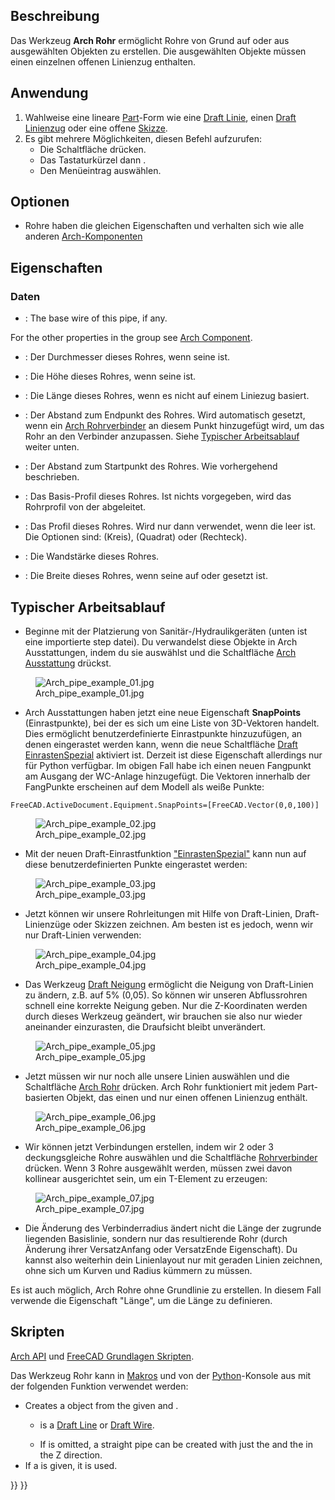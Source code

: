<languages/>

{{Docnav/de
|[[Arch_Window/de|Fenster]]
|[[Arch_PipeConnector/de|Rohrverbinder]]
|[[BIM_Workbench/de|BIM]]
|IconL=Arch_Window.svg
|IconR=Arch_PipeConnector.svg
|IconC=Workbench_BIM.svg
}}

{{VeryImportantMessage|DIESER BEFEHL IST BESTANDTEIL DES INTEGRIERTEN ARBEITSBEREICHS [[BIM_Workbench/de|BIM]] IN V1.0<br>
Diese Seite wurde für diese Version aktualisiert.}}

{{GuiCommand/de
|Name=Arch Pipe
|Name/de=Arch Rohr
|MenuLocation=3D/BIM → Rohr
|Workbenches=[[BIM_Workbench/de|BIM]]
|Shortcut={{KEY|P}} {{KEY|I}}
|Version=0.17
|SeeAlso=
}}

<span id="Description"></span>
==Beschreibung== 

Das Werkzeug '''Arch Rohr''' ermöglicht Rohre von Grund auf oder aus ausgewählten Objekten zu erstellen. Die ausgewählten Objekte müssen einen einzelnen offenen Linienzug enthalten.

<span id="Usage"></span>
==Anwendung==

# Wahlweise eine lineare [[Part_Workbench/de|Part]]-Form wie eine [[Draft_Line/de|Draft Linie]], einen [[Draft_Wire/de|Draft Linienzug]] oder eine offene [[Sketcher_NewSketch/de|Skizze]].
# Es gibt mehrere Möglichkeiten, diesen Befehl aufzurufen:
#* Die Schaltfläche {{Button|[[Image:Arch_Pipe.svg|16px]] [[Arch_Pipe/de|Rohr]]}} drücken.
#* Das Tastaturkürzel {{KEY|P}} dann {{KEY|I}}.
#* Den Menüeintrag {{MenuCommand|3D/BIM → Rohr}} auswählen.

<span id="Options"></span>
== Optionen ==

* Rohre haben die gleichen Eigenschaften und verhalten sich wie alle anderen [[Arch_Component/de|Arch-Komponenten]]

<span id="Properties"></span>
==Eigenschaften==

<span id="Data"></span>
===Daten===

{{TitleProperty|Component}}

* {{PropertyData|Base|Link}}: The base wire of this pipe, if any.

For the other properties in the group see [[Arch_Component#Properties|Arch Component]].

{{TitleProperty|Pipe}}

* {{PropertyData/de|Diameter|Length}}: Der Durchmesser dieses Rohres, wenn seine {{PropertyData/de|Profile Type}} {{Value|Circle}} ist.
* {{PropertyData/de|Height|Length}}: Die Höhe dieses Rohres, wenn seine {{PropertyData/de|Profile Type}} {{Value|Rectangle}} ist.
* {{PropertyData/de|Length|Length}}: Die Länge dieses Rohres, wenn es nicht auf einem Liniezug basiert.
* {{PropertyData/de|Offset End|Length}}: Der Abstand zum Endpunkt des Rohres. Wird automatisch gesetzt, wenn ein [[Arch_PipeConnector/de|Arch Rohrverbinder]] an diesem Punkt hinzugefügt wird, um das Rohr an den Verbinder anzupassen. Siehe [[#Typischer_Arbeitsablauf|Typischer Arbeitsablauf]] weiter unten.
* {{PropertyData/de|Offset Start|Length}}: Der Abstand zum Startpunkt des Rohres. Wie vorhergehend beschrieben.
* {{PropertyData/de|Profile|Link}}: Das Basis-Profil dieses Rohres. Ist nichts vorgegeben, wird das Rohrprofil von der {{PropertyData/de|Profile Type}} abgeleitet. 
* {{PropertyData/de|Profile Type|Enumeration}}: Das Profil dieses Rohres. Wird nur dann verwendet, wenn die {{PropertyData/de|Profile}} leer ist. Die Optionen sind: {{Value|Circle}} (Kreis), {{Value|Square}} (Quadrat) oder {{Value|Rectangle}} (Rechteck).
* {{PropertyData/de|Wall Thickness|Length}}: Die Wandstärke dieses Rohres.
* {{PropertyData/de|Width|Length}}: Die Breite dieses Rohres, wenn seine {{PropertyData/de|Profile Type}} auf {{Value|Square}} oder {{Value|Rectangle}} gesetzt ist.

<span id="Typical_workflow"></span>
== Typischer Arbeitsablauf ==

* Beginne mit der Platzierung von Sanitär-/Hydraulikgeräten (unten ist eine importierte step datei). Du verwandelst diese Objekte in Arch Ausstattungen, indem du sie auswählst und die Schaltfläche [[Arch_Equipment/de|Arch Ausstattung]] drückst.

[[Image:Arch_pipe_example_01.jpg]]

* Arch Ausstattungen haben jetzt eine neue Eigenschaft '''SnapPoints''' (Einrastpunkte), bei der es sich um eine Liste von 3D-Vektoren handelt. Dies ermöglicht benutzerdefinierte Einrastpunkte hinzuzufügen, an denen eingerastet werden kann, wenn die neue Schaltfläche [[Draft_Snap_Special/de|Draft EinrastenSpezial]] aktiviert ist. Derzeit ist diese Eigenschaft allerdings nur für Python verfügbar. Im obigen Fall habe ich einen neuen Fangpunkt am Ausgang der WC-Anlage hinzugefügt. Die Vektoren innerhalb der FangPunkte erscheinen auf dem Modell als weiße Punkte:

 FreeCAD.ActiveDocument.Equipment.SnapPoints=[FreeCAD.Vector(0,0,100)]

[[Image:Arch_pipe_example_02.jpg]]

* Mit der neuen Draft-Einrastfunktion [[Draft_Snap_Special/de|"EinrastenSpezial"]] kann nun auf diese benutzerdefinierten Punkte eingerastet werden:

[[Image:Arch_pipe_example_03.jpg]]

* Jetzt können wir unsere Rohrleitungen mit Hilfe von Draft-Linien, Draft-Linienzüge oder Skizzen zeichnen. Am besten ist es jedoch, wenn wir nur Draft-Linien verwenden:

[[Image:Arch_pipe_example_04.jpg]]

* Das Werkzeug [[Draft_Slope/de|Draft Neigung]] ermöglicht die Neigung von Draft-Linien zu ändern, z.B. auf 5% (0,05). So können wir unseren Abflussrohren schnell eine korrekte Neigung geben. Nur die Z-Koordinaten werden durch dieses Werkzeug geändert, wir brauchen sie also nur wieder aneinander einzurasten, die Draufsicht bleibt unverändert.

[[Image:Arch_pipe_example_05.jpg]]

* Jetzt müssen wir nur noch alle unsere Linien auswählen und die Schaltfläche [[Arch_Pipe/de|Arch Rohr]] drücken. Arch Rohr funktioniert mit jedem Part-basierten Objekt, das einen und nur einen offenen Linienzug enthält.

[[Image:Arch_pipe_example_06.jpg]]

* Wir können jetzt Verbindungen erstellen, indem wir 2 oder 3 deckungsgleiche Rohre auswählen und die Schaltfläche [[Arch_PipeConnector/de|Rohrverbinder]] drücken. Wenn 3 Rohre ausgewählt werden, müssen zwei davon kollinear ausgerichtet sein, um ein T-Element zu erzeugen:

[[Image:Arch_pipe_example_07.jpg]]

* Die Änderung des Verbinderradius ändert nicht die Länge der zugrunde liegenden Basislinie, sondern nur das resultierende Rohr (durch Änderung ihrer VersatzAnfang oder VersatzEnde  Eigenschaft). Du kannst also weiterhin dein Linienlayout nur mit geraden Linien zeichnen, ohne sich um Kurven und Radius kümmern zu müssen.

Es ist auch möglich, Arch Rohre ohne Grundlinie zu erstellen. In diesem Fall verwende die Eigenschaft "Länge", um die Länge zu definieren.

<span id="Scripting"></span>
==Skripten==

{{Emphasis|Siehe auch:}} [[Arch_API/de|Arch API]] und [[FreeCAD_Scripting_Basics/de|FreeCAD Grundlagen Skripten]].

Das Werkzeug Rohr kann in [[Macros/de|Makros]] und von der [[Python/de|Python]]-Konsole aus mit der folgenden Funktion verwendet werden:

{{Code|code=
pipe = makePipe(baseobj=None, diameter=0, length=0, placement=None, name="Pipe")
}}

* Creates a {{incode|pipe}} object from the given {{incode|baseobj}} and {{incode|diameter}}.
** {{incode|baseobj}} is a [[Draft_Line|Draft Line]] or [[Draft_Wire|Draft Wire]].
** If {{incode|baseobj}} is omitted, a straight pipe can be created with just the {{incode|diameter}} and the {{incode|length}} in the Z direction.
* If a {{incode|placement}} is given, it is used.

{{Code|code=
import Draft, Arch

p1 = FreeCAD.Vector(1000, 0, 0)
p2 = FreeCAD.Vector(2500, 200, 0)
p3 = FreeCAD.Vector(3100, 1000, 0)
p4 = FreeCAD.Vector(3500, 500, 0)
line = Draft.make_wire([p1, p2, p3, p4])

pipe = Arch.makePipe(line, 200)
FreeCAD.ActiveDocument.recompute()

pipe2 = Arch.makePipe(diameter=120, length=3000)
FreeCAD.ActiveDocument.recompute()
}}


{{Docnav/de
|[[Arch_Window/de|Fenster]]
|[[Arch_PipeConnector/de|Rohrverbinder]]
|[[BIM_Workbench/de|BIM]]
|IconL=Arch_Window.svg
|IconR=Arch_PipeConnector.svg
|IconC=Workbench_BIM.svg
}}

{{BIM_Tools_navi{{#translation:}}}}
{{Userdocnavi{{#translation:}}}}